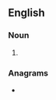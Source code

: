 ==English==

===Noun===
{{head|en|noun plural form}}

# {{plural of|danewort|lang=en}}

===Anagrams===
* {{anagrams|en|downrates|stare down|staredown|tear-downs|teardowns}}